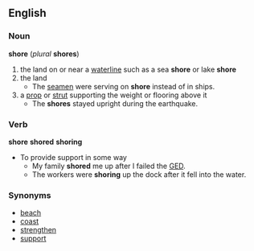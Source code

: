 == English ==
=== Noun ===
'''shore''' (''plural'' '''shores''')
# the land on or near a [[waterline]] such as a sea '''shore''' or lake '''shore'''
# the land
#* The [[seamen]] were serving on '''shore''' instead of in ships.
# a [[prop]] or [[strut]] supporting the weight or flooring above it
#* The '''shores''' stayed upright during the earthquake.
=== Verb ===
'''shore''' '''shored''' '''shoring'''
*To provide support in some way
** My family '''shored''' me up after I failed the [[GED]].
** The workers were '''shoring''' up the dock after it fell into the water.
=== Synonyms ===
* [[beach]]
* [[coast]]
* [[strengthen]]
* [[support]]